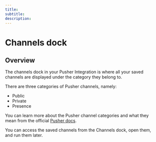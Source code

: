 ```yaml
--- 
title: 
subtitle: 
description: 
---
```


# Channels dock

## Overview 

The channels dock in your Pusher Integration is where all your saved channels are displayed under the category they belong to. 

There are three categories of Pusher channels, namely:

- Public 
- Private
- Presence 

You can learn more about the Pusher channel categories and what they mean from the official [Pusher docs](https://pusher.com/docs/channels).

You can access the saved channels from the Channels dock, open them, and run them later.




